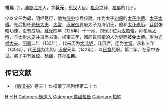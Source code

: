'''桓焉'''（{{bd|？||143年||catIdx=H}}），[[沛郡|沛郡]][[龙亢|龙亢]]人，字'''叔元'''，[[东汉|东汉]]大臣。[[桓荣|桓荣]]之孙，[[桓郁|桓郁]]的儿子。

少以父任为郎，明经笃行，他为[[侍中|侍中]]步兵校尉。作为太子[[刘保|刘保]]的[[太子少傅|太子少傅]]、[[太子太傅|太子太傅]]。先后担任[[光禄大夫|光禄大夫]]、[[太常|太常]]，[[汉安帝|汉安帝]]要废太子为济阴王，他和[[太仆|太仆]][[来历|来历]]、[[廷尉|廷尉]]张晧劝谏，没有成功。[[延光|延光]]四年（125年）十一月，刘保即位为[[汉顺帝|汉顺帝]]，拜桓焉[[太傅|太傅]]，与[[太尉|太尉]][[朱宠|朱宠]]并录尚书事。视事三年，因辟召禁锢的人为吏而被免太傅。后为[[光禄大夫|光禄大夫]]。[[阳嘉|阳嘉]]二年（133年），代来历为[[大鸿胪|大鸿胪]]，几日后，迁为[[太常|太常]]。永和五年（140年），代[[王龚|王龚]]为太尉。[[汉安|汉安]]元年（142年），以[[日食|日食]]免职。第二年，在家中去世。弟子中有[[黄琼|黄琼]]、[[杨赐|杨赐]]，其孙[[桓典|桓典]]。

==传记文献==
*《[[后汉书|后汉书]]》卷三十七·桓荣丁鸿列传第二十七
{{东汉上公}}
{{东汉大司马太尉}}
[[Category:东汉太尉|H]]
[[Category:东汉太傅|H]]
[[Category:東漢政治人物|H]]
[[Category:懷遠人|Category:懷遠人]]
[[Category:譙國桓氏|Category:譙國桓氏]]
[[Category:桓姓|Category:桓姓]]